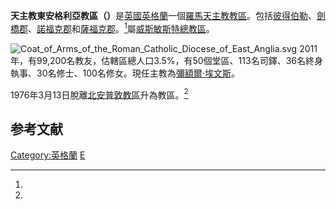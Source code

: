 {{Infobox Roman Catholic diocese
|Roman Catholic Diocese of = 天主教東安格利亞教區
|Latin name of diocese = Dioecesis Angliae Orientalis
|image = [[File:NorwichRCC.JPG|250px]]
|caption = 聖約翰洗者堂
|location = [[英格蘭|英格蘭]]
|territory = [[諾福克郡|諾福克郡]]、[[薩福克郡|薩福克郡]]、[[劍橋郡|劍橋郡]]和[[彼得伯勒|彼得伯勒]]
|population = 99,200
|rite = [[拉丁禮|拉丁禮]]
|patron = [[沃爾辛厄姆聖母|沃爾辛厄姆聖母]]、[[聖斐理斯|聖斐理斯]]、[[聖愛德蒙|聖愛德蒙]]<ref name="fact">[http://www.catholiceastanglia.org/main/ Catholic East Anglia] {{webarchive|url=https://web.archive.org/web/20111217092458/http://www.catholiceastanglia.org/main/ |date=2011-12-17 }}</ref>
|province = 威斯敏斯特
|established = 1976年
|cathedral = [[聖約翰洗者堂_(諾里奇)|聖約翰洗者堂]]
|副主教座堂 =
|leadership = 主教
|website = http://www.eastangliadiocese.org.uk/
|教宗 = 
|metropolitan =
|ordinary = 彌額爾·埃文斯
|coadjutor bishop =
|emeritus =
}}
'''天主教東安格利亞教區（{{lang-la|Dioecesis Angliae Orientalis}}）'''是[[英國|英國]][[英格蘭|英格蘭]]一個[[羅馬天主教|羅馬天主教]][[教區|教區]]。包括[[彼得伯勒|彼得伯勒]]、[[劍橋郡|劍橋郡]]、[[諾福克郡|諾福克郡]]和[[薩福克郡|薩福克郡]]。<ref name="fact"></ref>屬[[天主教威斯敏斯特總教區|威斯敏斯特總教區]]。

[[File:Coat_of_Arms_of_the_Roman_Catholic_Diocese_of_East_Anglia.svg|thumb]]
2011年，有99,200名教友，估轄區總人口3.5%，有50個堂區、113名司鐸、36名終身執事、30名修士、100名修女。現任主教為[[彌額爾·埃文斯|彌額爾·埃文斯]]。

1976年3月13日脫離[[天主教北安普敦教區|北安普敦教區]]升為教區。<ref name="fact"></ref>

==参考文献==
<div class="references-small">
<references></references>
</div>

{{英格蘭和威爾斯天主教教區}}

[[Category:英格蘭|Category:英格蘭]]
[[Category:英國天主教教區|E]]